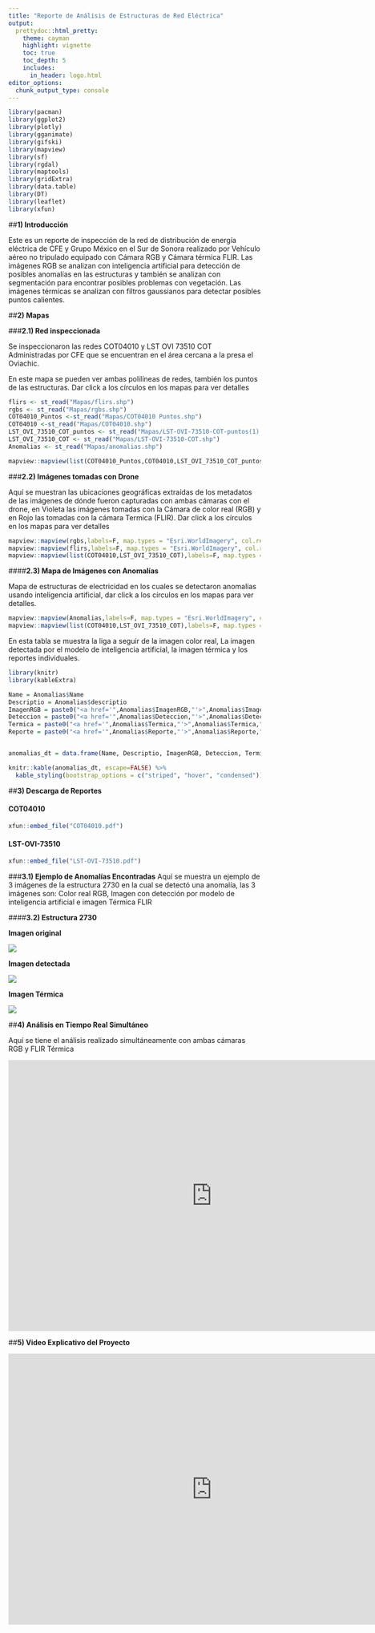 ```yaml
---
title: "Reporte de Análisis de Estructuras de Red Eléctrica"
output:
  prettydoc::html_pretty:
    theme: cayman
    highlight: vignette
    toc: true
    toc_depth: 5
    includes:
      in_header: logo.html
editor_options: 
  chunk_output_type: console
---
```


```r
library(pacman)
library(ggplot2)
library(plotly)
library(gganimate)
library(gifski)
library(mapview)
library(sf)
library(rgdal)
library(maptools)
library(gridExtra)
library(data.table)
library(DT)
library(leaflet)
library(xfun)

```



##**1) Introducción**

Este es un reporte de inspección de la red de distribución de energía eléctrica de CFE y Grupo México en el Sur de Sonora realizado por Vehículo aéreo no tripulado equipado con Cámara RGB y Cámara térmica FLIR. Las imágenes RGB se analizan con inteligencia artificial para detección de posibles anomalías en las estructuras y también se analizan con segmentación para encontrar posibles problemas con vegetación. Las imágenes térmicas se analizan con filtros gaussianos para detectar posibles puntos calientes.

##**2) Mapas**

###**2.1) Red inspeccionada**

Se inspeccionaron las redes COT04010 y LST OVI 73510 COT Administradas por CFE que se encuentran en el área cercana a la presa el Oviachic.

En este mapa se pueden ver ambas polilíneas de redes, también los puntos de las estructuras. Dar click a los círculos en los mapas para ver detalles


```r
 
flirs <- st_read("Mapas/flirs.shp")
rgbs <- st_read("Mapas/rgbs.shp")
COT04010_Puntos <-st_read("Mapas/COT04010 Puntos.shp")
COT04010 <-st_read("Mapas/COT04010.shp")
LST_OVI_73510_COT_puntos <- st_read("Mapas/LST-OVI-73510-COT-puntos(1).shp")
LST_OVI_73510_COT <- st_read("Mapas/LST-OVI-73510-COT.shp")
Anomalias <- st_read("Mapas/anomalias.shp")


```


```r

mapview::mapview(list(COT04010_Puntos,COT04010,LST_OVI_73510_COT_puntos,LST_OVI_73510_COT),labels=F, map.types = "Esri.WorldImagery", col.regions=c("green","blue"))
```




###**2.2) Imágenes tomadas con Drone**

Aquí se muestran las ubicaciones geográficas extraídas de los metadatos de las imágenes de dónde fueron capturadas con ambas cámaras con el drone, en Violeta las imágenes tomadas con la Cámara de color real (RGB) y en Rojo las tomadas con la cámara Termica (FLIR). Dar click a los círculos en los mapas para ver detalles

```r
mapview::mapview(rgbs,labels=F, map.types = "Esri.WorldImagery", col.regions="white")+
mapview::mapview(flirs,labels=F, map.types = "Esri.WorldImagery", col.regions = "green")+
mapview::mapview(list(COT04010,LST_OVI_73510_COT),labels=F, map.types = "Esri.WorldImagery")
```



####**2.3) Mapa de Imágenes con Anomalías**

Mapa de estructuras de electricidad en los cuales se detectaron anomalías usando inteligencia artificial, dar click a los círculos en los mapas para ver detalles.


```r
mapview::mapview(Anomalias,labels=F, map.types = "Esri.WorldImagery", col.regions = "red")+
mapview::mapview(list(COT04010,LST_OVI_73510_COT),labels=F, map.types = "Esri.WorldImagery")
```

En esta tabla se muestra la liga a seguir de la imagen color real, La imagen detectada por el modelo de inteligencia artificial, la imagen térmica y los reportes individuales.

```r

library(knitr)
library(kableExtra)

Name = Anomalias$Name
Descriptio = Anomalias$descriptio
ImagenRGB = paste0("<a href='",Anomalias$ImagenRGB,"'>",Anomalias$ImagenRGB,"</a>")
Deteccion = paste0("<a href='",Anomalias$Deteccion,"'>",Anomalias$Deteccion,"</a>")
Termica = paste0("<a href='",Anomalias$Termica,"'>",Anomalias$Termica,"</a>")
Reporte = paste0("<a href='",Anomalias$Reporte,"'>",Anomalias$Reporte,"</a>")


anomalias_dt = data.frame(Name, Descriptio, ImagenRGB, Deteccion, Termica, Reporte)

knitr::kable(anomalias_dt, escape=FALSE) %>%
  kable_styling(bootstrap_options = c("striped", "hover", "condensed"))


```


##**3) Descarga de Reportes**

#### **COT04010**

```r
xfun::embed_file("COT04010.pdf")
```

#### **LST-OVI-73510**

```r
xfun::embed_file("LST-OVI-73510.pdf")
```



###**3.1) Ejemplo de Anomalías Encontradas**
Aquí se muestra un ejemplo de 3 imágenes de la estructura 2730 en la cual se detectó una anomalía, las 3 imágenes son: Color real RGB, Imagen con detección por modelo de inteligencia artificial e imagen Térmica FLIR


####**3.2) Estructura 2730**

**Imagen original**

![](Images/DJI_0055.JPG)


**Imagen detectada**

![](Images/DJI_0055 (1).jpg)

**Imagen Térmica**

![](Images/2730Termico.JPG)


##**4) Análisis en Tiempo Real Simultáneo**

Aquí se tiene el análisis realizado simultáneamente con ambas cámaras RGB y FLIR Térmica 

<iframe width="812" height="541" src="https://www.youtube.com/embed/SHpPi8OzRqo" frameborder="0" allow="accelerometer; autoplay; encrypted-media; gyroscope; picture-in-picture" allowfullscreen></iframe>


##**5) Video Explicativo del Proyecto **

<iframe width="812" height="541" src="https://www.youtube.com/embed/wVHYY008qbE" frameborder="0" allow="accelerometer; autoplay; encrypted-media; gyroscope; picture-in-picture" allowfullscreen></iframe>





